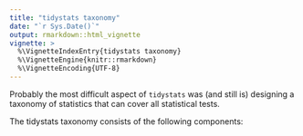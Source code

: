 ```yaml
---
title: "tidystats taxonomy"
date: "`r Sys.Date()`"
output: rmarkdown::html_vignette
vignette: >
  %\VignetteIndexEntry{tidystats taxonomy}
  %\VignetteEngine{knitr::rmarkdown}
  %\VignetteEncoding{UTF-8}
---
```


Probably the most difficult aspect of `tidystats` was (and still is) designing a
taxonomy of statistics that can cover all statistical tests. 

The tidystats taxonomy consists of the following components:

